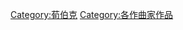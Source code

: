 {{NoteTA|G1=Music}}
{{Commons category|Compositions by Arnold Schoenberg}}
{{Category explanation|[[亞諾·荀伯克|亞諾·荀伯克]]之音樂作品}}

{{DEFAULTSORT:Schoenberg, Arnold}}
[[Category:荀伯克|Category:荀伯克]]
[[Category:各作曲家作品|Category:各作曲家作品]]